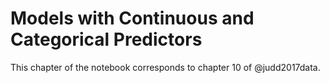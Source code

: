 # Models with Continuous and Categorical Predictors {#ancova}

This chapter of the notebook corresponds to chapter 10 of @judd2017data.